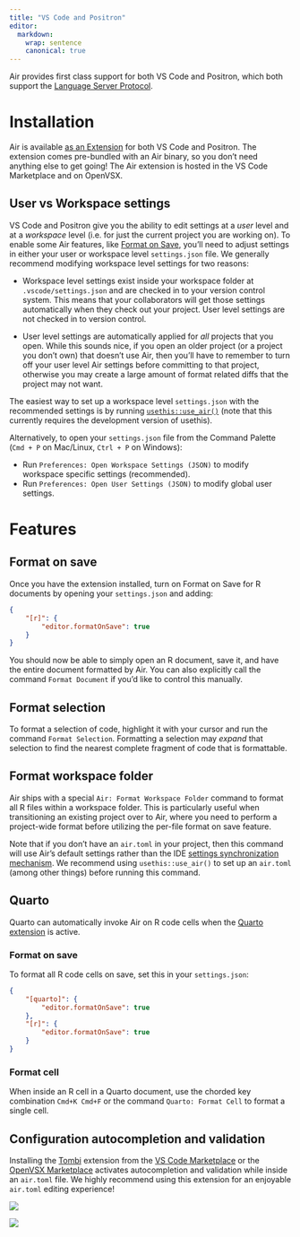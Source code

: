 ```yaml
---
title: "VS Code and Positron"
editor:
  markdown:
    wrap: sentence
    canonical: true
---
```


Air provides first class support for both VS Code and Positron, which both support the [Language Server Protocol](https://microsoft.github.io/language-server-protocol/).

# Installation

Air is available [as an Extension](https://marketplace.visualstudio.com/items?itemName=Posit.air-vscode) for both VS Code and Positron.
The extension comes pre-bundled with an Air binary, so you don't need anything else to get going!
The Air extension is hosted in the VS Code Marketplace and on OpenVSX.

## User vs Workspace settings

VS Code and Positron give you the ability to edit settings at a *user* level and at a *workspace* level (i.e. for just the current project you are working on).
To enable some Air features, like [Format on Save](#editor-vs-code-format-on-save), you'll need to adjust settings in either your user or workspace level `settings.json` file.
We generally recommend modifying workspace level settings for two reasons:

-   Workspace level settings exist inside your workspace folder at `.vscode/settings.json` and are checked in to your version control system.
    This means that your collaborators will get those settings automatically when they check out your project.
    User level settings are not checked in to version control.

-   User level settings are automatically applied for *all* projects that you open.
    While this sounds nice, if you open an older project (or a project you don't own) that doesn't use Air, then you'll have to remember to turn off your user level Air settings before committing to that project, otherwise you may create a large amount of format related diffs that the project may not want.

The easiest way to set up a workspace level `settings.json` with the recommended settings is by running [`usethis::use_air()`](https://usethis.r-lib.org/dev/reference/use_air.html) (note that this currently requires the development version of usethis).

Alternatively, to open your `settings.json` file from the Command Palette (`Cmd + P` on Mac/Linux, `Ctrl + P` on Windows):

-   Run `Preferences: Open Workspace Settings (JSON)` to modify workspace specific settings (recommended).
-   Run `Preferences: Open User Settings (JSON)` to modify global user settings.

# Features

## Format on save {#editor-vs-code-format-on-save}

Once you have the extension installed, turn on Format on Save for R documents by opening your `settings.json` and adding:

``` json
{
    "[r]": {
        "editor.formatOnSave": true
    }
}
```

You should now be able to simply open an R document, save it, and have the entire document formatted by Air.
You can also explicitly call the command `Format Document` if you'd like to control this manually.

<!--# Come back and add video -->

## Format selection

To format a selection of code, highlight it with your cursor and run the command `Format Selection`.
Formatting a selection may *expand* that selection to find the nearest complete fragment of code that is formattable.

<!--# Come back and add video -->

## Format workspace folder

Air ships with a special `Air: Format Workspace Folder` command to format all R files within a workspace folder.
This is particularly useful when transitioning an existing project over to Air, where you need to perform a project-wide format before utilizing the per-file format on save feature.

Note that if you don't have an `air.toml` in your project, then this command will use Air's default settings rather than the IDE [settings synchronization mechanism](configuration.qmd#configuration-settings-synchronization).
We recommend using `usethis::use_air()` to set up an `air.toml` (among other things) before running this command.

## Quarto

Quarto can automatically invoke Air on R code cells when the [Quarto extension](https://marketplace.visualstudio.com/items?itemName=quarto.quarto) is active.

### Format on save

To format all R code cells on save, set this in your `settings.json`:

``` json
{
    "[quarto]": {
        "editor.formatOnSave": true
    },
    "[r]": {
        "editor.formatOnSave": true
    }
}
```

<!--# Come back and add video -->

### Format cell

When inside an R cell in a Quarto document, use the chorded key combination `Cmd+K Cmd+F` or the command `Quarto: Format Cell` to format a single cell.

<!--# Come back and add video -->

## Configuration autocompletion and validation

Installing the [Tombi](https://github.com/tombi-toml/tombi) extension from the [VS Code Marketplace](https://marketplace.visualstudio.com/items?itemName=tombi-toml.tombi) or the [OpenVSX Marketplace](https://open-vsx.org/namespace/tombi-toml) activates autocompletion and validation while inside an `air.toml` file.
We highly recommend using this extension for an enjoyable `air.toml` editing experience!

![](images/vscode/autocomplete-overview.png){fig-align="center"}

![](images/vscode/autocomplete-line-ending.png){fig-align="center"}

